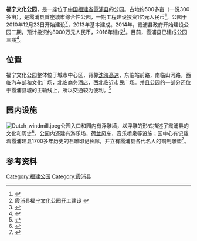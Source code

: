 {{Coord|26.88455|N|120.01969|E|display=title}}
{{Infobox park
|park        = 福宁文化公园<br />FuNing Cultural Park
|image       =福宁文化公园东门.jpg 
|image size  = 200px
|alt         = 
|caption     = 福宁文化公园
|type        = 公共公园
|location    = {{CHN}}[[福建省|福建省]][[霞浦县|霞浦县]]山河路
|coordinates = 
|size        = 500多亩（一期）<br>146亩（二期）<br>约500亩（三期）
|opened      = 2013年
|operator    = 霞浦县政府
|visitors    = 
|status      = 全年开放
|website     = 
}}
'''福宁文化公园'''，是一座位于[[中华人民共和国|中国]][[福建省|福建省]][[霞浦县|霞浦县]]的公园。占地约500多亩（一说300多亩），是霞浦县首座城市综合性公园，一期工程建设投资1亿元人民币<ref>{{cite web |url=http://nd.fjsen.com/2013-01/03/content_10258845.htm |language=zh |title=霞浦福宁文化公园吸引众多市民游玩 |publisher=东南网 |date=2013-01-03 |accessdate=2014-01-21 |archive-date=2016-03-04 |archive-url=https://web.archive.org/web/20160304082206/http://nd.fjsen.com/2013-01/03/content_10258845.htm |dead-url=no }}</ref>。公园于2010年12月23日开始建设<ref>[http://www.fjxp.gov.cn/html/importantnews/2010/12/1012241246373792.html 霞浦县福宁文化公园开工建设] {{Wayback|url=http://www.fjxp.gov.cn/html/importantnews/2010/12/1012241246373792.html |date=20140201195528 }}</ref>，2013年基本建成。2014年，霞浦县政府开始建设公园二期，预计投资约8000万元人民币，2016年建成<ref>{{Cite web|title=福宁公园二期简介|url=https://m.sohu.com/n/433358661/|accessdate=2021-04-17|work=m.sohu.com|archive-date=2021-04-18|archive-url=https://web.archive.org/web/20210418152705/https://m.sohu.com/n/433358661/|dead-url=no}}</ref>。目前，霞浦县已建成公园三期<ref>{{Cite web|title=福宁文化公园三期掠影|url=https://www.meiwen.com.cn/subject/vnmhoqtx.html|accessdate=2021-04-17|work=www.meiwen.com.cn}}</ref>。
==位置==
福宁文化公园整体位于城市中心区，背靠[[沈海高速|沈海高速]]，东临站前路，南临山河路，西临汽车部和文化广场，北临商务酒店，西北临近市民广场。并且公园的一部分还位于霞浦县城的主轴线上，所以交通较为便利。<ref>{{cite web |url=http://3g.renren.com/share.do?id=1969366754&suid=232843631 |language=zh-hans |title=福建霞浦县福宁公园规划设计 |publisher=人人網 |date=2013-09-09 |accessdate=2014-01-21 |archive-url=https://web.archive.org/web/20140203211621/http://3g.renren.com/share.do?id=1969366754&suid=232843631 |archive-date=2014-02-03 |dead-url=yes }}</ref>
==园内设施==
[[File:Dutch_windmill.jpeg|thumb]]公园入口和园内有浮雕墙，以浮雕的形式描述了霞浦县的文化和历史<ref>{{Cite web |url=http://nd.fjsen.com/2012-12/12/content_10082138.htm |title=霞浦县福宁文化公园加紧修饰文化墙预计明年完工 |access-date=2014-01-21 |archive-date=2016-03-04 |archive-url=https://web.archive.org/web/20160304092541/http://nd.fjsen.com/2012-12/12/content_10082138.htm |dead-url=no }}</ref>。公园内还建有游乐场，[[荷兰风车|荷兰风车]]，音乐喷泉等设施；园中心有记载着霞浦建县1700多年历史的石雕印记长廊，并立有霞浦县各代名人的铜制雕塑<ref>{{Cite web |url=http://www.fujian.gov.cn/zwgk/zfgzdt/sxdt/nd/201312/t20131223_688361.htm |title=霞浦为市民新添休闲好去处 |accessdate=2014-01-21 |archive-date=2014-02-01 |archive-url=https://web.archive.org/web/20140201223234/http://www.fujian.gov.cn/zwgk/zfgzdt/sxdt/nd/201312/t20131223_688361.htm |dead-url=yes }}</ref>。
{{Commons|Category:Funing Cultural Park}}

==参考资料==
{{reflist}}

[[Category:福建公园|Category:福建公园]]
[[Category:霞浦县|Category:霞浦县]]